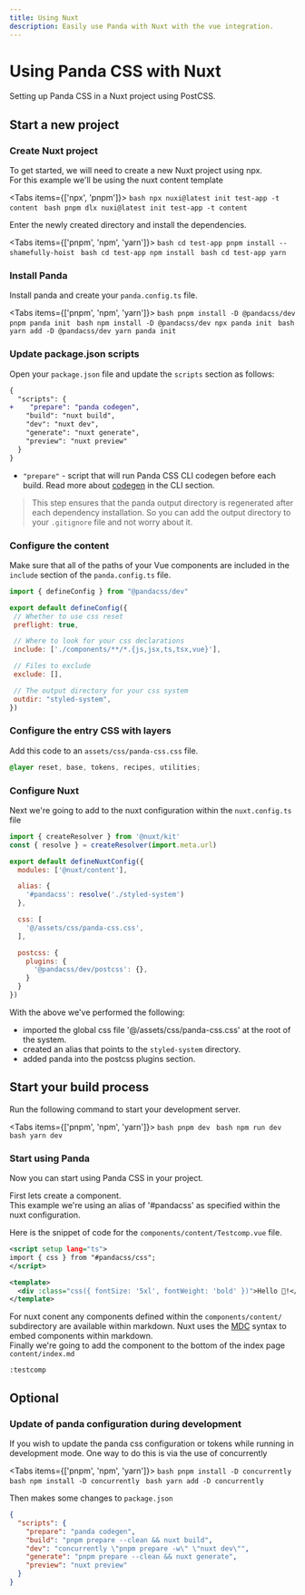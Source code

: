 ```yaml
---
title: Using Nuxt
description: Easily use Panda with Nuxt with the vue integration.
---
```


# Using Panda CSS with Nuxt

Setting up Panda CSS in a Nuxt project using PostCSS.

## Start a new project

<Steps>

### Create Nuxt project

To get started, we will need to create a new Nuxt project using npx.  
For this example we'll be using the nuxt content template

<Tabs items={['npx', 'pnpm']}>
  <Tab>
    ```bash
    npx nuxi@latest init test-app -t content
    ```
  </Tab>
  <Tab>
    ```bash
    pnpm dlx nuxi@latest init test-app -t content
    ```
  </Tab>
</Tabs>

Enter the newly created directory and install the dependencies.

<Tabs items={['pnpm', 'npm', 'yarn']}>
  <Tab>
    ```bash
    cd test-app
    pnpm install --shamefully-hoist
    ```
  </Tab>
  <Tab>
    ```bash
    cd test-app
    npm install
    ```
  </Tab>
  <Tab>
    ```bash
    cd test-app
    yarn
    ```
  </Tab>
</Tabs>

### Install Panda

Install panda and create your `panda.config.ts` file.

<Tabs items={['pnpm', 'npm', 'yarn']}>
  <Tab>
    ```bash
    pnpm install -D @pandacss/dev
    pnpm panda init
    ```
  </Tab>
  <Tab>
    ```bash
    npm install -D @pandacss/dev
    npx panda init
    ```
  </Tab>
  <Tab>
    ```bash
    yarn add -D @pandacss/dev
    yarn panda init
    ```
  </Tab>
</Tabs>

### Update package.json scripts

Open your `package.json` file and update the `scripts` section as follows:

```diff {3} filename="package.json"
{
  "scripts": {
+    "prepare": "panda codegen",
    "build": "nuxt build",
    "dev": "nuxt dev",
    "generate": "nuxt generate",
    "preview": "nuxt preview"
  }
}
```
- `"prepare"` - script that will run Panda CSS CLI codegen before each build. Read more about [codegen](/docs/references/cli#panda-codegen) in the CLI section.

> This step ensures that the panda output directory is regenerated after each dependency installation. So you can add the output directory to your `.gitignore` file and not worry about it.

### Configure the content

Make sure that all of the paths of your Vue components are included in the `include` section of the `panda.config.ts` file.

```js {8, 17} filename="panda.config.ts"
import { defineConfig } from "@pandacss/dev"

export default defineConfig({
 // Whether to use css reset
 preflight: true,

 // Where to look for your css declarations
 include: ['./components/**/*.{js,jsx,ts,tsx,vue}'],

 // Files to exclude
 exclude: [],

 // The output directory for your css system
 outdir: "styled-system",
})
```

### Configure the entry CSS with layers

Add this code to an `assets/css/panda-css.css` file.

```css filename="assets/css/panda-css.css"
@layer reset, base, tokens, recipes, utilities;
```

### Configure Nuxt

Next we're going to add to the nuxt configuration within the `nuxt.config.ts` file

```js {1-2, 7-19}  filename="nuxt.config.ts"
import { createResolver } from '@nuxt/kit'
const { resolve } = createResolver(import.meta.url)

export default defineNuxtConfig({
  modules: ['@nuxt/content'],

  alias: {
    '#pandacss': resolve('./styled-system')
  },

  css: [
    '@/assets/css/panda-css.css',
  ],

  postcss: {
    plugins: {
      '@pandacss/dev/postcss': {},
    }
  }
})
```

With the above we've performed the following:

  * imported the global css file '@/assets/css/panda-css.css' at the root of the system.
  * created an alias that points to the `styled-system` directory.
  * added panda into the postcss plugins section.

## Start your build process

Run the following command to start your development server.

<Tabs items={['pnpm', 'npm', 'yarn']}>
  <Tab>
    ```bash
    pnpm dev
    ```
  </Tab>
  <Tab>
    ```bash
    npm run dev
    ```
  </Tab>
  <Tab>
    ```bash
    yarn dev
    ```
  </Tab>
</Tabs>

### Start using Panda

Now you can start using Panda CSS in your project.

First lets create a component.  
This example we're using an alias of '#pandacss' as specified within the nuxt configuration.

Here is the snippet of code for the `components/content/Testcomp.vue` file.

```xml filename="components/Testcomp.vue"
<script setup lang="ts">
import { css } from "#pandacss/css";
</script>

<template>
  <div :class="css({ fontSize: '5xl', fontWeight: 'bold' })">Hello 🐼!</div>
</template>
```

For nuxt conent any components defined within the `components/content/` subdirectory are available within markdown.
Nuxt uses the [MDC](https://content.nuxtjs.org/guide/writing/mdc) syntax to embed components within markdown.  
Finally we're going to add the component to the bottom of the index page `content/index.md`

```filename="content/index.md"
:testcomp
```

</Steps>

## Optional

### Update of panda configuration during development

If you wish to update the panda css configuration or tokens while running in development mode.
One way to do this is via the use of concurrently

<Tabs items={['pnpm', 'npm', 'yarn']}>
  <Tab>
    ```bash
    pnpm install -D concurrently
    ```
  </Tab>
  <Tab>
    ```bash
    npm install -D concurrently
    ```
  </Tab>
  <Tab>
    ```bash
    yarn add -D concurrently
    ```
  </Tab>
</Tabs>

Then makes some changes to `package.json`

```json filename="package.json"
{
  "scripts": {
    "prepare": "panda codegen",
    "build": "pnpm prepare --clean && nuxt build",
    "dev": "concurrently \"pnpm prepare -w\" \"nuxt dev\"",
    "generate": "pnpm prepare --clean && nuxt generate",
    "preview": "nuxt preview"
  }
}
```

